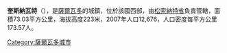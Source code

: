 '''奎斯納瓦特'''（{{lang-es|Cuisnahuat}}），是[[薩爾瓦多|薩爾瓦多]]的城鎮，位於該國西部，由[[松索納特省|松索納特省]]負責管轄，面積73.03平方公里，海拔高度223米，2007年人口12,676，人口密度每平方公里173.57人。

{{coord|13|38|N|89|36|W|display=title|region:SV_type:city_source:GNS-enwiki}}

{{ElSalvador-geo-stub}}
[[Category:薩爾瓦多城市|Category:薩爾瓦多城市]]